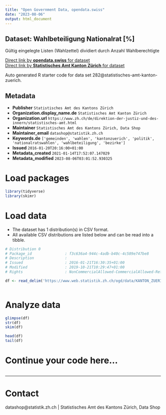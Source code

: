 ```yaml
---
title: "Open Government Data, opendata.swiss"
date: "2023-08-06"
output: html_document
---
```


## Dataset: Wahlbeteiligung Nationalrat [%]

Gültig eingelegte Listen (Wahlzettel) dividiert durch Anzahl Wahlberechtigte

[Direct link by **opendata.swiss** for dataset](https://opendata.swiss/de/dataset/wahlbeteiligung-nationalrat)<br>
[Direct link by **Statistisches Amt Kanton Zürich** for dataset](https://www.zh.ch/de/politik-staat/gemeinden/gemeindeportraet.html)

Auto generated R starter code for data set 282@statistisches-amt-kanton-zuerich.

## Metadata

- **Publisher** `Statistisches Amt des Kantons Zürich`
- **Organization.display_name.de** `Statistisches Amt Kanton Zürich`
- **Organization.url** `https://www.zh.ch/de/direktion-der-justiz-und-des-innern/statistisches-amt.html`
- **Maintainer** `Statistisches Amt des Kantons Zürich, Data Shop`
- **Maintainer_email** `datashop@statistik.zh.ch`
- **Keywords.de** `['gemeinden', 'wahlen', 'kantonzuerich', 'politik', 'nationalratswahlen', 'wahlbeteiligung', 'bezirke']`
- **Issued** `2016-01-20T20:16:00+01:00`
- **Metadata_created** `2021-01-14T17:52:07.147029`
- **Metadata_modified** `2023-08-06T03:01:52.930325`


# Load packages

```r

library(tidyverse)
library(skimr)

```

# Load data

-   The dataset has 1 distribution(s) in CSV format.
-   All available CSV distributions are listed below and can be read into a tibble.

```r

# Distribution 0
# Package_id               : f3c636a4-944c-4adb-b40c-4c589e747be8
# Description              : 
# Issued                   : 2016-01-21T16:30:35+01:00
# Modified                 : 2019-10-21T10:29:47+01:00
# Rights                   : NonCommercialAllowed-CommercialAllowed-ReferenceRequired

df <- read_delim('https://www.web.statistik.zh.ch/ogd/data/KANTON_ZUERICH_804.csv')



```

# Analyze data

```r

glimpse(df)
str(df)
skim(df)

head(df)
tail(df)

```

# Continue your code here...

```r

```

------------------------------------------------------------------------

# Contact

datashop@statistik.zh.ch | Statistisches Amt des Kantons Zürich, Data Shop
